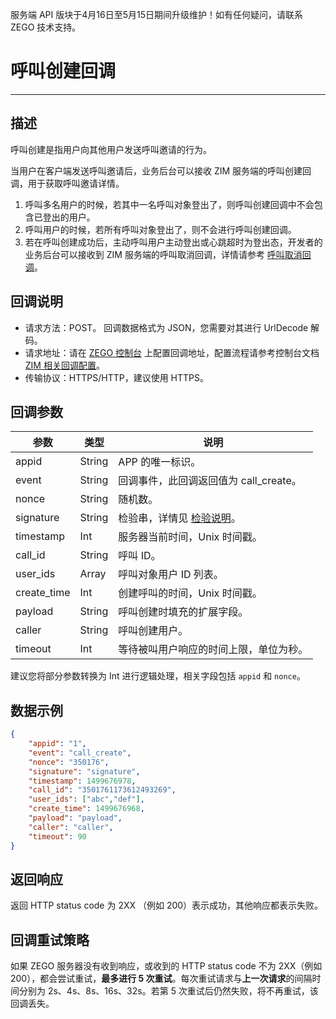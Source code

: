<Warning title="警告">服务端 API 版块于4月16日至5月15日期间升级维护！如有任何疑问，请联系 ZEGO 技术支持。</Warning>
# 呼叫创建回调

---

## 描述

呼叫创建是指用户向其他用户发送呼叫邀请的行为。

当用户在客户端发送呼叫邀请后，业务后台可以接收 ZIM 服务端的呼叫创建回调，用于获取呼叫邀请详情。

<Note title="说明">

1. 呼叫多名用户的时候，若其中一名呼叫对象登出了，则呼叫创建回调中不会包含已登出的用户。
2. 呼叫用户的时候，若所有呼叫对象登出了，则不会进行呼叫创建回调。
3. 若在呼叫创建成功后，主动呼叫用户主动登出或心跳超时为登出态，开发者的业务后台可以接收到 ZIM 服务端的呼叫取消回调，详情请参考 [呼叫取消回调](./Call%20invitation%20canceled.mdx)。
</Note>

## 回调说明

- 请求方法：POST。
  <Note title="说明">
  回调数据格式为 JSON，您需要对其进行 UrlDecode 解码。
  </Note>
- 请求地址：请在 [ZEGO 控制台](https://console.zego.im/) 上配置回调地址，配置流程请参考控制台文档 [ZIM 相关回调配置](https://doc-zh.zego.im/article/17223)。
- 传输协议：HTTPS/HTTP，建议使用 HTTPS。

## 回调参数

| 参数 | 类型 | 说明 |
| -- | -- | -- |
| appid | String | APP 的唯一标识。 |
| event | String | 回调事件，此回调返回值为 call_create。 |
| nonce | String | 随机数。 |
| signature | String | 检验串，详情见 [检验说明](./Authenticating%20server-to-server%20callbacks.mdx)。 |
| timestamp | Int | 服务器当前时间，Unix 时间戳。 |
| call_id | String | 呼叫 ID。|
| user_ids  | Array  | 呼叫对象用户 ID 列表。 |
| create_time | Int | 创建呼叫的时间，Unix 时间戳。 |
| payload | String | 呼叫创建时填充的扩展字段。 |
| caller | String | 呼叫创建用户。 |
| timeout | Int | 等待被叫用户响应的时间上限，单位为秒。 |

<Note title="说明">

建议您将部分参数转换为 Int 进行逻辑处理，相关字段包括 `appid` 和 `nonce`。
</Note>


## 数据示例

```json
{
    "appid": "1",
    "event": "call_create",
    "nonce": "350176",
    "signature": "signature",
    "timestamp": 1499676978,
    "call_id": "3501761173612493269",
    "user_ids": ["abc","def"],
    "create_time": 1499676968,
    "payload": "payload",
    "caller": "caller",
    "timeout": 90
}
```

## 返回响应

返回 HTTP status code 为 2XX （例如 200）表示成功，其他响应都表示失败。

## 回调重试策略

如果 ZEGO 服务器没有收到响应，或收到的 HTTP status code 不为 2XX（例如 200），都会尝试重试，**最多进行 5 次重试**。每次重试请求与**上一次请求**的间隔时间分别为 2s、4s、8s、16s、32s。若第 5 次重试后仍然失败，将不再重试，该回调丢失。
